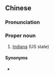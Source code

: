 ==Chinese==
{{zh-forms}}

===Pronunciation===
{{zh-pron
|m=Yìnzhōu
|cat=pn
}}

===Proper noun===
{{zh-proper noun}}

# [[Indiana]] (US state)

====Synonyms====
* {{zh-l|印第安納州}}